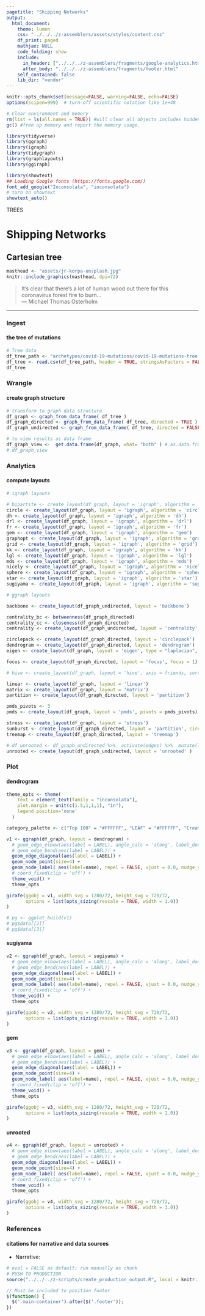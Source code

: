 ```yaml
---
pagetitle: "Shipping Networks"
output:
  html_document:
    theme: lumen
    css: "../../../z-assemblers/assets/styles/content.css"
    df_print: paged
    mathjax: NULL
    code_folding: show
    include:
      in_header: ["../../../z-assemblers/fragments/google-analytics.html", "../../../z-assemblers/fragments/header.html"]
      after_body: "../../../z-assemblers/fragments/footer.html"
    self_contained: false
    lib_dir: "vendor"
---
```


```r

knitr::opts_chunk$set(message=FALSE, warning=FALSE, echo=FALSE)
options(scipen=999)  # turn-off scientific notation like 1e+48

# Clear environment and memory
rm(list = ls(all.names = TRUE)) #will clear all objects includes hidden objects.
gc() #free up memory and report the memory usage.

library(tidyverse)
library(ggraph)
library(igraph)
library(tidygraph)
library(graphlayouts)
library(ggiraph)

library(showtext)
## Loading Google fonts (https://fonts.google.com/)
font_add_google("Inconsolata", "inconsolata")
# turn on showtext
showtext_auto()

```

<div class="activity">
 TREES  
</div>

# Shipping Networks
## Cartesian tree 

```r

masthead <- "assets/jr-korpa-unsplash.jpg"
knitr::include_graphics(masthead, dpi=72)

```


> It's clear that there's a lot of human wood out there for this coronavirus forest fire to burn...\
--- Michael Thomas Osterholm\

***



### Ingest
#### the tree of mutations


```r

# Tree data
df_tree_path <- "archetypes/covid-19-mutations/covid-19-mutations-tree.csv"
df_tree <- read.csv(df_tree_path, header = TRUE, stringsAsFactors = FALSE)
df_tree

```


### Wrangle
#### create graph structure


```r

# transform to graph data structure
df_graph <- graph_from_data_frame( df_tree )
df_graph_directed <- graph_from_data_frame( df_tree, directed = TRUE )
df_graph_undirected <- graph_from_data_frame( df_tree, directed = FALSE )

# to view results as data frame
df_graph_view <-  get.data.frame(df_graph, what= "both" ) # as.data.frame(get.edgelist(df_graph))
# df_graph_view

```


### Analytics
#### compute layouts


```r


# igraph layouts

# bipartite <- create_layout(df_graph, layout = 'igraph', algorithm = 'bipartite')
circle <- create_layout(df_graph, layout = 'igraph', algorithm = 'circle')
dh <- create_layout(df_graph, layout = 'igraph', algorithm = 'dh')
drl <- create_layout(df_graph, layout = 'igraph', algorithm = 'drl')
fr <- create_layout(df_graph, layout = 'igraph', algorithm = 'fr')
gem <- create_layout(df_graph, layout = 'igraph', algorithm = 'gem')
graphopt <- create_layout(df_graph, layout = 'igraph', algorithm = 'graphopt')
grid <- create_layout(df_graph, layout = 'igraph', algorithm = 'grid')
kk <- create_layout(df_graph, layout = 'igraph', algorithm = 'kk')
lgl <- create_layout(df_graph, layout = 'igraph', algorithm = 'lgl')
mds <- create_layout(df_graph, layout = 'igraph', algorithm = 'mds')
nicely <- create_layout(df_graph, layout = 'igraph', algorithm = 'nicely')
sphere <- create_layout(df_graph, layout = 'igraph', algorithm = 'sphere')
star <- create_layout(df_graph, layout = 'igraph', algorithm = 'star')
sugiyama <- create_layout(df_graph, layout = 'igraph', algorithm = 'sugiyama')

# ggraph layouts

backbone <- create_layout(df_graph_undirected, layout = 'backbone')

centrality_bc <- betweenness(df_graph_directed)
centrality_cc <- closeness(df_graph_directed)
centrality <- create_layout(df_graph_undirected, layout = 'centrality', centrality = centrality_bc)

circlepack <- create_layout(df_graph_directed, layout = 'circlepack')
dendrogram <- create_layout(df_graph_directed, layout = 'dendrogram')
eigen <- create_layout(df_graph, layout = 'eigen', type = "laplacian", eigenvector = "smallest")

focus <- create_layout(df_graph_directed, layout = 'focus', focus = 1)

# hive <- create_layout(df_graph, layout = 'hive', axis = friends, sort.by = degree)

linear <- create_layout(df_graph, layout = 'linear')
matrix <- create_layout(df_graph, layout = 'matrix')
partition <- create_layout(df_graph_directed, layout = 'partition')

pmds_pivots <- 3
pmds <- create_layout(df_graph, layout = 'pmds', pivots = pmds_pivots)

stress <- create_layout(df_graph, layout = 'stress')
sunburst <- create_layout(df_graph_directed, layout = 'partition', circular = TRUE)
treemap <- create_layout(df_graph_directed, layout = 'treemap')

# df_unrooted <- df_graph_undirected %>%  activate(edges) %>%  mutate(length = runif(n()))
unrooted <- create_layout(df_graph_undirected, layout = 'unrooted' )

```


### Plot
#### dendrogram


```r

theme_opts <- theme(
    text = element_text(family = "inconsolata"), 
    plot.margin = unit(c(1.5,1,1,1), "in"),
    legend.position='none'
  )

category_palette <- c("Top 100" = "#FFFFFF", "LEAF" = "#FFFFFF", "Creativity" = "#E8F5E9", "Identity" = "#E3F2FD", "Knowledge" = "#F3E5F5","Leadership" = "#FCE4EC")

v1 <- ggraph(df_graph, layout = dendrogram) + 
  # geom_edge_elbow(aes(label = LABEL), angle_calc = 'along', label_dodge = unit(2.5, 'mm')) + 
  # geom_edge_bend(aes(label = LABEL)) +
  geom_edge_diagonal(aes(label = LABEL)) +
  geom_node_point(size=4) +
  geom_node_label( aes(label=name), repel = FALSE, vjust = 0.0, nudge_y = 0.1, size = 6, family = "inconsolata") +
  # coord_fixed(clip = 'off') + 
  theme_void() +
  theme_opts

girafe(ggobj = v1, width_svg = 1280/72, height_svg = 720/72,
       options = list(opts_sizing(rescale = TRUE, width = 1.0))
)

# pg <- ggplot_build(v1)
# pg$data[[2]]
# pg$data[[3]]

```


#### sugiyama


```r

v2 <- ggraph(df_graph, layout = sugiyama) + 
  # geom_edge_elbow(aes(label = LABEL), angle_calc = 'along', label_dodge = unit(2.5, 'mm')) + 
  # geom_edge_bend(aes(label = LABEL)) +
  geom_edge_diagonal(aes(label = LABEL)) +
  geom_node_point(size=4) +
  geom_node_label( aes(label=name), repel = FALSE, vjust = 0.0, nudge_y = 0.1, size = 6, family = "inconsolata") +
  # coord_fixed(clip = 'off') + 
  theme_void() +
  theme_opts

girafe(ggobj = v2, width_svg = 1280/72, height_svg = 720/72,
       options = list(opts_sizing(rescale = TRUE, width = 1.0))
)

```


#### gem


```r

v3 <- ggraph(df_graph, layout = gem) + 
  # geom_edge_elbow(aes(label = LABEL), angle_calc = 'along', label_dodge = unit(2.5, 'mm')) + 
  # geom_edge_bend(aes(label = LABEL)) +
  geom_edge_diagonal(aes(label = LABEL)) +
  geom_node_point(size=4) +
  geom_node_label( aes(label=name), repel = FALSE, vjust = 0.0, nudge_y = 0.1, size = 6, family = "inconsolata") +
  # coord_fixed(clip = 'off') + 
  theme_void() +
  theme_opts

girafe(ggobj = v3, width_svg = 1280/72, height_svg = 720/72,
       options = list(opts_sizing(rescale = TRUE, width = 1.0))
)

```


#### unrooted


```r

v4 <- ggraph(df_graph, layout = unrooted) + 
  # geom_edge_elbow(aes(label = LABEL), angle_calc = 'along', label_dodge = unit(2.5, 'mm')) + 
  # geom_edge_bend(aes(label = LABEL)) +
  geom_edge_diagonal(aes(label = LABEL)) +
  geom_node_point(size=4) +
  geom_node_label( aes(label=name), repel = FALSE, vjust = 0.0, nudge_y = 0.1, size = 6, family = "inconsolata") +
  # coord_fixed(clip = 'off') + 
  theme_void() +
  theme_opts

girafe(ggobj = v4, width_svg = 1280/72, height_svg = 720/72,
       options = list(opts_sizing(rescale = TRUE, width = 1.0))
)

```


### References
#### citations for narrative and data sources

* Narrative: 


```r

# eval = FALSE as default; run manually as chunk
# PUSH TO PRODUCTION
source("../../../z-scripts/create_production_output.R", local = knitr::knit_global())

```


```js

// Must be included to position footer
$(function() {
  $('.main-container').after($('.footer'));
})

```

